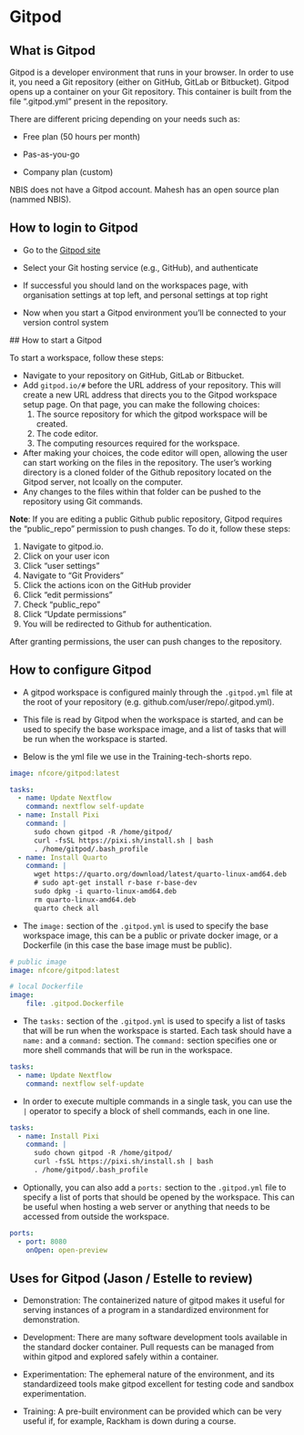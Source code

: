 # Gitpod

## What is Gitpod

Gitpod is a developer environment that runs in your browser. In order to use it, you need a Git repository (either on GitHub, GitLab or Bitbucket). Gitpod opens up a container on your Git repository. This container is built from the file ".gitpod.yml" present in the repository.   

There are different pricing depending on your needs such as:  

- Free plan (50 hours per month)

- Pas-as-you-go  

- Company plan (custom)

NBIS does not have a Gitpod account. Mahesh has an open source plan (nammed NBIS).


## How to login to Gitpod

- Go to the [Gitpod site](https://gitpod.io)

- Select your Git hosting service (e.g., GitHub), and authenticate

- If successful you should land on the workspaces page, with organisation settings at top left, and personal settings at top right

- Now when you start a Gitpod environment you'll be connected to your version control system

## How to start a Gitpod 

To start a workspace, follow these steps:

- Navigate to your repository on GitHub, GitLab or Bitbucket. 
- Add `gitpod.io/#` before the URL address of your repository. This will create a new URL address that directs you to the Gitpod workspace setup page. On that page, you can make the following choices:
    1. The source repository for which the gitpod workspace will be created.
    2. The code editor. 
    3. The computing resources required for the workspace. 
- After making your choices, the code editor will open, allowing the user can start working on the files in the repository. The user's working directory is a cloned folder of the Github repository located on the Gitpod server, not lcoally on the computer. 
- Any changes to the files within that folder can be pushed to the repository using Git commands. 

**Note**: If you are editing a public Github public repository, Gitpod requires the "public_repo" permission to push changes. To do it, follow these steps:

1. Navigate to gitpod.io.
2. Click on your user icon
3. Click "user settings"
4. Navigate to "Git Providers"
5. Click the actions icon on the GitHub provider
6. Click "edit permissions"
7. Check "public_repo"
8. Click "Update permissions"
9. You will be redirected to Github for authentication.

After granting permissions, the user can push changes to the repository. 

## How to configure Gitpod

- A gitpod workspace is configured mainly through the `.gitpod.yml` file at the root of your repository (e.g. github.com/user/repo/.gitpod.yml). 

- This file is read by Gitpod when the workspace is started, and can be used to specify the base workspace image, and a list of tasks that will be run when the workspace is started.

- Below is the yml file we use in the Training-tech-shorts repo.

```yml
image: nfcore/gitpod:latest

tasks:
  - name: Update Nextflow
    command: nextflow self-update
  - name: Install Pixi
    command: |
      sudo chown gitpod -R /home/gitpod/
      curl -fsSL https://pixi.sh/install.sh | bash
      . /home/gitpod/.bash_profile
  - name: Install Quarto
    command: |
      wget https://quarto.org/download/latest/quarto-linux-amd64.deb
      # sudo apt-get install r-base r-base-dev
      sudo dpkg -i quarto-linux-amd64.deb
      rm quarto-linux-amd64.deb
      quarto check all
```
- The `image:` section of the `.gitpod.yml` is used to specify the base workspace image, this can be a public or private docker image, or a Dockerfile (in this case the base image must be public).

```yml
# public image
image: nfcore/gitpod:latest

# local Dockerfile
image:
    file: .gitpod.Dockerfile
```

- The `tasks:` section of the `.gitpod.yml` is used to specify a list of tasks that will be run when the workspace is started. Each task should have a `name:` and a `command:` section. The `command:` section specifies one or more shell commands that will be run in the workspace.

```yml
tasks:
  - name: Update Nextflow
    command: nextflow self-update
```

- In order to execute multiple commands in a single task, you can use the `|` operator to specify a block of shell commands, each in one line.

```yml
tasks:
  - name: Install Pixi
    command: |
      sudo chown gitpod -R /home/gitpod/
      curl -fsSL https://pixi.sh/install.sh | bash
      . /home/gitpod/.bash_profile
```

- Optionally, you can also add a `ports:` section to the `.gitpod.yml` file to specify a list of ports that should be opened by the workspace. This can be useful when hosting a web server or anything that needs to be accessed from outside the workspace.

```yml
ports:
  - port: 8080
    onOpen: open-preview
```

## Uses for Gitpod (Jason / Estelle to review)

- Demonstration: The containerized nature of gitpod makes it useful for serving instances of a program in a standardized environment for demonstration.

- Development: There are many software development tools available in the standard docker container. Pull requests can be managed from within gitpod and explored safely within a container.

- Experimentation: The ephemeral nature of the environment, and its standardizeed tools make gitpod excellent for testing code and sandbox experimentation.

- Training: A pre-built environment can be provided which can be very useful if, for example, Rackham is down during a course. 
